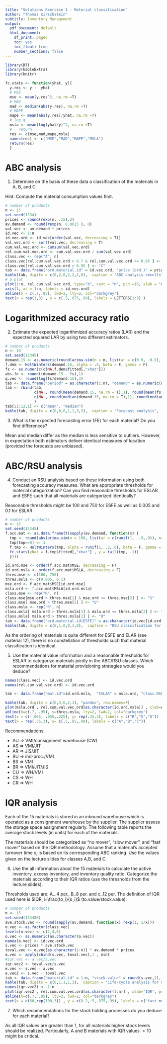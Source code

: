 ```yaml
---
title: "Solutions Exercise 1 - Material classification"
author: "Thomas Kirschstein"
subtitle: Inventory Management
output:
  pdf_document: default
  html_document:
    df_print: paged
    toc: yes
    toc_float: true
    number_sections: false
---
```


```r
library(DT)
library(kableExtra)
library(knitr)

fc.stats <- function(yhat, y){
  y.res <- y -  yhat
  # MSE
  mse <- mean(y.res^2, na.rm =T)
  # MAD
  mad <- median(abs(y.res), na.rm =T)
  # MAPE
  mape <- mean(abs(y.res)/yhat, na.rm =T)
  # log q
  msla <- mean(log(yhat/y)^2, na.rm =T)
  #   return
  res <- c(mse,mad,mape,msla)
  names(res) <- c("MSE","MAD","MAPE","MSLA")
  return(res)
  }

```

# ABC analysis

(@) Determine on the basis of these data a classification of the materials in A, B, and C. 

Hint: Compute the material consumption values first.

```r
# number of products
n <- 15
set.seed(1234)
prices <- round(rexp(n, .15),2)
av.demand <- round(rexp(n, 0.0025 ), 0)
val.vec <- av.demand * prices
id.vec <- 1:n
id.vec.ord <- id.vec[order(val.vec, decreasing = T)]
val.vec.ord <- sort(val.vec, decreasing = T)
cum.val.vec.ord <- cumsum(val.vec.ord)
rel.cum.val.vec.ord <- cum.val.vec.ord / sum(val.vec.ord)
class.vec <- rep("A", n)
class.vec[rel.cum.val.vec.ord > 0.7 & rel.cum.val.vec.ord <= 0.95 ] <- "B"
class.vec[rel.cum.val.vec.ord > 0.95 ] <- "C"
tab <- data.frame("ord.material.id" = id.vec.ord, "price (ord.)" = prices[order(val.vec, decreasing = T)] , "demand (ord.)" = av.demand[order(val.vec, decreasing = T)], "mat.values" = val.vec.ord, "cum.mat.values" = cum.val.vec.ord, "rel.cum.value.shares" = round(rel.cum.val.vec.ord * 100, 1), "class" = class.vec )
kable(tab, digits = c(0,2,0,2,2,1,0),  caption = "ABC analysis results", format = "pandoc")
# a plot
plot(1:n, rel.cum.val.vec.ord, type="b", xaxt = "n", pch =16, xlab = "material id", ylab = "rel. cum. value share")
axis(1, at = 1:n, labels = id.vec.ord)
abline(h = c(.7,.95), lwd=2, lty=2, col="darkgrey")
text(x = rep(1,3) , y = c(.5,.875,.99), labels = LETTERS[1:3] )
```


# Logarithmized accuracy ratio

(@) Estimate the expected logarithmized accuracy ratios (LAR) and the expected squared LAR by using two different estimators. 

```r
# number of products
n <- 10
set.seed(12345)
demand.15 <- as.numeric(round(arima.sim(n = n, list(ar = c(0.9, -0.5), ma = c(-0.2, 0.25)), sd = 25) + 370))
f.dem <- HoltWinters(demand.15, alpha = .4, beta = F, gamma = F)
fs <- as.numeric(c(NA,f.dem$fitted[,"xhat"]))
abs.fe <- round((demand.15 - fs),1)
q.vec <- round(log(fs/demand.15),3)
tab <- data.frame("period" = as.character(1:n), "demand" = as.numeric(demand.15), "forecasts" = as.numeric(fs), "for.err.(FE)" = abs.fe, "sq.FE" = abs.fe^2, "LAR" = q.vec , "sq.LAR" = q.vec^2)
tab <- rbind(tab, 
             c(NA , round(mean(demand.15, na.rm = T),1), round(mean(fs, na.rm = T),1) , round(mean(abs.fe, na.rm = T),1) , round(mean(abs.fe^2, na.rm = T),1) , round(mean(q.vec, na.rm = T),3) , round(mean(q.vec^2, na.rm = T),3)), 
             c(NA , round(median(demand.15, na.rm = T),1), round(median(fs, na.rm = T),1) , round(median(abs.fe, na.rm = T),1) , round(median(abs.fe^2, na.rm = T),1) , round(median(q.vec, na.rm = T),3) , round(median(q.vec^2, na.rm = T),3))
             )
tab[11:12,1] <- c("mean", "median")
kable(tab, digits = c(0,0,0,1,1,3,3),  caption = "Forecast analysis", format = "pandoc")
```

(@) What is the expected forecasting error (FE) for each material? Do you find differences?

Mean and median differ as the median is less sensitive to outliers. However, in expectation both estimators deliver identical measures of location (provided the forecasts are unbiased). 

# ABC/RSU analysis

(@) Conduct an RSU analysis based on these information using both forecasting accuracy measures. What are appropriate thresholds for material categorization? Can you find reasonable thresholds for ESLAR and ESFE such that all materials are categorized identically? 

Reasonable thresholds might be 100 and 750 for ESFE as well as 0.005 and 0.1 for ESLAR 

```r
# number of products
n <- 15
set.seed(12345)
f.acc.mat <- as.data.frame(t(sapply(av.demand, function(x) {
  tmp <- round(abs(arima.sim(n = 100, list(ar = c(runif(1, -.9,.9)), ma = c(runif(1,-.5,.5))), sd = sqrt(x)) + x)) 
  tmp[tmp==0] <- 1
  f.tmp <- HoltWinters(tmp, alpha = runif(1, .2,.8), beta = F, gamma = F)
  fc.stats(yhat = f.tmp$fitted[,"xhat"] , y = tail(tmp, -1))
  })))

id.ord.mse <- order(f.acc.mat$MSE, decreasing = F)
id.ord.msla <- order(f.acc.mat$MSLA, decreasing = F)
thres.mse <- c(100, 750)
thres.msla <- c(0.005, 0.1)
mse.ord <- f.acc.mat$MSE[id.ord.mse]
msla.ord <- f.acc.mat$MSLA[id.ord.msla]
class.mse <- rep("R", n)
class.mse[mse.ord > thres.mse[1] & mse.ord <= thres.mse[2] ] <- "S" 
class.mse[ mse.ord > thres.mse[2] ] <- "U"
class.msla <- rep("R", n)
class.msla[ msla.ord > thres.msla[1] & msla.ord <= thres.msla[2] ] <- "S" 
class.msla[ msla.ord > thres.msla[2] ] <- "U"
tab <- data.frame("ord.material.id(ESFE)" = as.character(id.vec[id.ord.mse]), "ESFE" = mse.ord, "class.ESFE" = class.mse, "ord.material.id(ESLAR)" = as.character(id.vec[id.ord.msla]) , "ESLAR" = msla.ord, "class.ESLAR" = class.msla )
kable(tab, digits = c(0,1,0,0,3,0),  caption = "RSU classification for materials 1-15", format = "pandoc")
```

As the ordering of materials is quite different for ESFE and ELAR (see material 12), there is no constellation of thresholds such that material classification is identical. 

(@) Use the material value information and a reasonable thresholds for ESLAR to categorize materials jointly in the ABC/RSU classes. Which recommendations for material provisioning strategies would you deduce?

```r

names(class.vec) <- id.vec.ord
names(rel.cum.val.vec.ord) <- id.vec.ord

tab <- data.frame("mat.id"=id.ord.msla,  "ESLAR" = msla.ord, "class.RSU" = class.msla , "cum.rel.val.share" = rel.cum.val.vec.ord[as.character(id.ord.msla)]*100 , "class.ABC" = class.vec[as.character(id.ord.msla)] )

kable(tab, digits = c(0,3,0,2,1), "pandoc", row.names=F)
plot(msla.ord , rel.cum.val.vec.ord[as.character(id.ord.msla)] , xlab=expression(Q[i]), pch=16, ylab="cum. rel. value share")
abline(h=c(.7, .95), v=thres.msla, lty=2, lwd=2, col="darkgrey")
text(x = c(-.005, .055,.225), y= rep(.35,3), labels = c("R","S","U"))
text(x = rep(.35,3), y= c(.5,.85,.99), labels = c("A","B","C"))
```

Recommendations:

- AU $\Rightarrow$ VMI/consignment warehouse (CW)
- AS $\Rightarrow$ VMI/JIT
- AR $\Rightarrow$ JIS/JIT
- BU $\Rightarrow$ ind-proc./VMI
- BS $\Rightarrow$ VMI
- BR $\Rightarrow$ VMI/JIT/JIS
- CU $\Rightarrow$ WH/VMI
- CS $\Rightarrow$ WH
- CR $\Rightarrow$ WH

# IQR analysis

Each of the 15 materials is stored in an inbound warehouse which is operated as a consignment warehouse by the supplier. The supplier assess the storage space assignment regularly. The following table reports the average stock levels (in units) for each of the materials.

The materials should be categorized as "no mover", "slow mover", and "fast mover" based on the IQR methodology. Assume that a material's accepted turnover time $o_i$ is based on its corresponding ABC ranking. Use the values given on the lecture slides for classes A,B, and C.

(@) Use the all information about the 15 materials to calculate the active inventory, excess inventory, and inventory quality ratio. Categorize the materials according to their IQR ratios (use the thresholds from the lecture slides).

Thresholds used are:  A...4 per., B..8 per. and c..12 per.
The definition of IQR used here is $IQR_i=\frac{to_i}{s_i}$ (to.value/stock.value).

```r
# number of products
n <- 15
set.seed(123456)
ave.stock.vec <- round(sapply(av.demand, function(x) rexp(1, 1/x))) 
o.vec <- as.factor(class.vec)
levels(o.vec) <- c(2,4,6)
o.vec <- as.numeric(as.character(o.vec))
names(o.vec) <- id.vec.ord
s.vec <- prices * ave.stock.vec
toval.vec <- o.vec[as.character(1:n)] * av.demand * prices
a.vec <- apply(cbind(s.vec, toval.vec),1 , min)
#iqr.vec <- a.vec/s.vec
iqr.vec2 <- toval.vec/s.vec
e.vec <- s.vec - a.vec
e.vec2 <- s.vec - toval.vec
tab <- data.frame("material.id" = 1:n, "stock.value" = round(s.vec,1), "to.value" = round(toval.vec,1),  "iqr" = round(iqr.vec2,1), "excess.inv" = round(e.vec2,1))
kable(tab, digits = c(0,1,1,1,1),  caption = "Life-cycle analysis for materials 1-15", format = "pandoc")
names(iqr.vec2) <- 1:n
plot(iqr.vec2 , rel.cum.val.vec.ord[as.character(1:n)] , xlab="IQR", pch=16, ylab="cum. rel. value share")
abline(h=c(.7, .95), lty=2, lwd=2, col="darkgrey")
text(x = c(60,rep(100,3)) , y = c(0.2,.5,.875,.99), labels = c("fast mover", LETTERS[1:3]) )
```


(@) Which recommendations for the stock holding processes do you deduce for each material?

As all IQR values are greater than 1, for all materials higher stock levels should be realized. Particularly, A and B materials with IQR values $>10$ might be critical.


